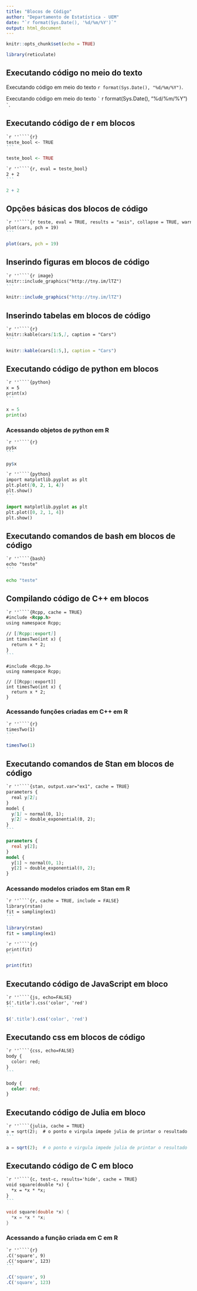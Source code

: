 ```yaml
---
title: "Blocos de Código"
author: "Departamento de Estatística - UEM"
date: "`r format(Sys.Date(), '%d/%m/%Y')`"
output: html_document
---
```


```r
knitr::opts_chunk$set(echo = TRUE)

library(reticulate)
```

## Executando código no meio do texto

Executando código em meio do texto `r format(Sys.Date(), "%d/%m/%Y")`.

Executando código em meio do texto `` ` `` r format(Sys.Date(), "%d/%m/%Y") `` ` ``.

## Executando código de r em blocos

````markdown
`r ''````{r}
teste_bool <- TRUE
```
````

```r
teste_bool <- TRUE
```

````markdown
`r ''````{r, eval = teste_bool}
2 + 2
```
````

```r
2 + 2
```

## Opções básicas dos blocos de código

````markdown
`r ''````{r teste, eval = TRUE, results = "asis", collapse = TRUE, warning = FALSE, message = FALSE, error = FALSE, include = TRUE, fig.width = 7, fig.height = 5, fig.align = "center", dev = "png", fig.cap = "plot(cars)"}
plot(cars, pch = 19)
```
````

```r
plot(cars, pch = 19)
```

## Inserindo figuras em blocos de código

````markdown
`r ''````{r image}
knitr::include_graphics("http://tny.im/lTZ")
```
````

```r
knitr::include_graphics("http://tny.im/lTZ")
```

## Inserindo tabelas em blocos de código

````markdown
`r ''````{r}
knitr::kable(cars[1:5,], caption = "Cars")
```
````

```r
knitr::kable(cars[1:5,], caption = "Cars")
```

## Executando código de python em blocos

````markdown
`r ''````{python}
x = 5
print(x)
```
````

```python
x = 5
print(x)
```

### Acessando objetos de python em R

````markdown
`r ''````{r}
py$x
```
````

```r
py$x
```

````markdown
`r ''````{python}
import matplotlib.pyplot as plt
plt.plot([0, 2, 1, 4])
plt.show()
```
````

```python
import matplotlib.pyplot as plt
plt.plot([0, 2, 1, 4])
plt.show()
```

## Executando comandos de bash em blocos de código

````markdown
`r ''````{bash}
echo "teste"
```
````

```bash
echo "teste"
```

## Compilando código de C++ em blocos

````markdown
`r ''````{Rcpp, cache = TRUE}
#include <Rcpp.h>
using namespace Rcpp;

// [[Rcpp::export]]
int timesTwo(int x) {
  return x * 2;
}
```
````

```Rcpp
#include <Rcpp.h>
using namespace Rcpp;

// [[Rcpp::export]]
int timesTwo(int x) {
  return x * 2;
}
```

### Acessando funções criadas em C++ em R

````markdown
`r ''````{r}
timesTwo(1)
```
````

```r
timesTwo(1)
```

## Executando comandos de Stan em blocos de código

````markdown
`r ''````{stan, output.var="ex1", cache = TRUE}
parameters {
  real y[2];
}
model {
  y[1] ~ normal(0, 1);
  y[2] ~ double_exponential(0, 2);
}
```
````

```stan
parameters {
  real y[2];
}
model {
  y[1] ~ normal(0, 1);
  y[2] ~ double_exponential(0, 2);
}
```

### Acessando modelos criados em Stan em R

````markdown
`r ''````{r, cache = TRUE, include = FALSE}
library(rstan)
fit = sampling(ex1)
```
````

```r
library(rstan)
fit = sampling(ex1)
```

````markdown
`r ''````{r}
print(fit)
```
````

```r
print(fit)
```

## Executando código de JavaScript em bloco

````markdown
`r ''````{js, echo=FALSE}
$('.title').css('color', 'red')
```
````

```js
$('.title').css('color', 'red')
```

## Executando css em blocos de código

````markdown
`r ''````{css, echo=FALSE}
body {
  color: red;
}
```
````

```css
body {
  color: red;
}
```

## Executando código de Julia em bloco

````markdown
`r ''````{julia, cache = TRUE}
a = sqrt(2);  # o ponto e virgula impede julia de printar o resultado
```
````

```julia
a = sqrt(2);  # o ponto e virgula impede julia de printar o resultado
```

## Executando código de C em bloco

````markdown
`r ''````{c, test-c, results='hide', cache = TRUE}
void square(double *x) {
  *x = *x * *x;
}
```
````

```c
void square(double *x) {
  *x = *x * *x;
}
```

### Acessando a função criada em C em R

````markdown
`r ''````{r}
.C('square', 9)
.C('square', 123)
```
````

```r
.C('square', 9)
.C('square', 123)
```
